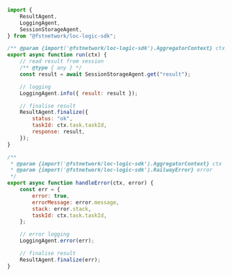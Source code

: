 ```javascript title="result-aggregator.js" showLineNumbers
import {
    ResultAgent,
    LoggingAgent,
    SessionStorageAgent,
} from "@fstnetwork/loc-logic-sdk";

/** @param {import('@fstnetwork/loc-logic-sdk').AggregatorContext} ctx */
export async function run(ctx) {
    // read result from session
    /** @type { any } */
    const result = await SessionStorageAgent.get("result");

    // logging
    LoggingAgent.info({ result: result });

    // finalise result
    ResultAgent.finalize({
        status: "ok",
        taskId: ctx.task.taskId,
        response: result,
    });
}

/**
 * @param {import('@fstnetwork/loc-logic-sdk').AggregatorContext} ctx
 * @param {import('@fstnetwork/loc-logic-sdk').RailwayError} error
 */
export async function handleError(ctx, error) {
    const err = {
        error: true,
        errorMessage: error.message,
        stack: error.stack,
        taskId: ctx.task.taskId,
    };

    // error logging
    LoggingAgent.error(err);

    // finalise result
    ResultAgent.finalize(err);
}
```
